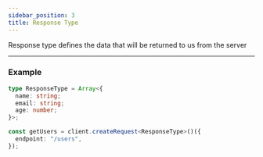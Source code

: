 ```yaml
---
sidebar_position: 3
title: Response Type
---
```


Response type defines the data that will be returned to us from the server

---

### Example

```ts
type ResponseType = Array<{
  name: string;
  email: string;
  age: number;
}>;

const getUsers = client.createRequest<ResponseType>()({
  endpoint: "/users",
});
```
